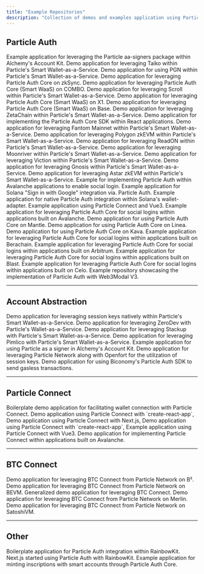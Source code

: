 ```yaml
---
title: "Example Repositories"
description: "Collection of demos and examples application using Particle Network's products."
---
```


## Particle Auth

<CardGroup cols={3}>
  <Card title="particle-aa-signers-demo" href="https://github.com/TABASCOatw/particle-aa-signers-demo">
    Example application for leveraging the Particle aa-signers package within Alchemy's Account Kit.
  </Card>
  <Card title="particle-taiko-demo" href="https://github.com/TABASCOatw/particle-taiko-demo">
    Demo application for leveraging Taiko within Particle's Smart Wallet-as-a-Service.
  </Card>
  <Card title="particle-pgn-demo" href="https://github.com/TABASCOatw/particle-pgn-demo">
    Demo application for using PGN within Particle's Smart Wallet-as-a-Service.
  </Card>
  <Card title="particle-zksync-demo" href="https://github.com/TABASCOatw/particle-zksync-demo">
    Demo application for leveraging Particle Auth Core on zkSync.
  </Card>
  <Card title="particle-combo-demo" href="https://github.com/TABASCOatw/particle-combo-demo">
    Demo application for leveraging Particle Auth Core (Smart WaaS) on COMBO.
  </Card>
  <Card title="particle-scroll-demo" href="https://github.com/TABASCOatw/particle-scroll-demo">
    Demo application for leveraging Scroll within Particle's Smart Wallet-as-a-Service.
  </Card>
  <Card title="particle-x1-demo" href="https://github.com/TABASCOatw/particle-x1-demo">
    Demo application for leveraging Particle Auth Core (Smart WaaS) on X1.
  </Card>
  <Card title="particle-base-demo" href="https://github.com/TABASCOatw/particle-base-demo">
    Demo application for leveraging Particle Auth Core (Smart WaaS) on Base.
  </Card>
  <Card title="particle-zetachain-demo" href="https://github.com/TABASCOatw/particle-zetachain-demo">
    Demo application for leveraging ZetaChain within Particle's Smart Wallet-as-a-Service.
  </Card>
  <Card title="particle-auth-core-demo" href="https://github.com/TABASCOatw/particle-auth-core-demo">
    Demo application for implementing the Particle Auth Core SDK within React applications.
  </Card>
  <Card title="particle-fantom-demo" href="https://github.com/TABASCOatw/particle-fantom-demo">
    Demo application for leveraging Fantom Mainnet within Particle's Smart Wallet-as-a-Service.
  </Card>
  <Card title="particle-polygon-zkevm-demo" href="https://github.com/TABASCOatw/particle-polygon-zkevm-demo">
    Demo application for leveraging Polygon zkEVM within Particle's Smart Wallet-as-a-Service.
  </Card>
  <Card title="particle-readon-demo" href="https://github.com/TABASCOatw/particle-readon-demo">
    Demo application for leveraging ReadON within Particle's Smart Wallet-as-a-Service.
  </Card>
  <Card title="particle-moonriver-demo" href="https://github.com/TABASCOatw/particle-moonriver-demo">
    Demo application for leveraging Moonriver within Particle's Smart Wallet-as-a-Service.
  </Card>
  <Card title="particle-viction-demo" href="https://github.com/TABASCOatw/particle-viction-demo">
    Demo application for leveraging Viction within Particle's Smart Wallet-as-a-Service.
  </Card>
  <Card title="particle-gnosis-demo" href="https://github.com/TABASCOatw/particle-gnosis-demo">
    Demo application for leveraging Gnosis within Particle's Smart Wallet-as-a-Service.
  </Card>
  <Card title="particle-astar-demo" href="https://github.com/TABASCOatw/particle-astar-demo">
    Demo application for leveraging Astar zkEVM within Particle's Smart Wallet-as-a-Service.
  </Card>
  <Card title="particle-auth-avalanche-example" href="https://github.com/TABASCOatw/particle-auth-avalanche-example">
    Example for implementing Particle Auth within Avalanche applications to enable social login.
  </Card>
  <Card title="particle-solana-google-example" href="https://github.com/TABASCOatw/particle-solana-google-example">
    Example application for Solana "Sign in with Google" integration via. Particle Auth.
  </Card>
  <Card title="particle-wallet-adapter-example" href="https://github.com/TABASCOatw/particle-wallet-adapter-example">
    Example application for native Particle Auth integration within Solana's wallet-adapter.
  </Card>
  <Card title="vue-vite-starter" href="https://github.com/Particle-Network/particle-web-demo/tree/master/packages/vue-vite-starter">
    Example application using Particle Connect and Vue3.
  </Card>
  <Card title="particle-avalanche-auth-core-demo" href="https://github.com/TABASCOatw/particle-avalanche-auth-core-demo">
    Example application for leveraging Particle Auth Core for social logins within applications built on Avalanche.
  </Card>
  <Card title="particle-mantle-demo" href="https://github.com/TABASCOatw/particle-mantle-demo">
    Demo application for using Particle Auth Core on Mantle.
  </Card>
  <Card title="particle-linea-demo" href="https://github.com/TABASCOatw/particle-linea-demo">
    Demo application for using Particle Auth Core on Linea.
  </Card>
  <Card title="particle-kava-demo" href="https://github.com/TABASCOatw/particle-Kava-demo">
    Demo application for using Particle Auth Core on Kava.
  </Card>
  <Card title="particle-berachain-demo" href="https://github.com/TABASCOatw/particle-berachain-demo">
    Example application for leveraging Particle Auth Core for social logins within applications built on Berachain.
  </Card>
  <Card title="particle-arbitrum-demo" href="https://github.com/TABASCOatw/particle-arbitrum-demo">
    Example application for leveraging Particle Auth Core for social logins within applications built on Arbitrum.
  </Card>
  <Card title="particle-blast-demo" href="https://github.com/TABASCOatw/particle-blast-demo">
    Example application for leveraging Particle Auth Core for social logins within applications built on Blast.
  </Card>
  <Card title="particle-celo-demo" href="https://github.com/TABASCOatw/particle-celo-demo">
    Example application for leveraging Particle Auth Core for social logins within applications built on Celo.
  </Card>
  <Card title="particle-web3modal-v3-demo" href="https://github.com/TABASCOatw/particle-web3modal-v3-demo">
    Example repository showcasing the implementation of Particle Auth with Web3Modal V3.
  </Card>
</CardGroup>

***

## Account Abstraction

<CardGroup cols={3}>
  <Card title="particle-session-key-demo" href="https://github.com/TABASCOatw/particle-session-key-demo">
    Demo application for leveraging session keys natively within Particle's Smart Wallet-as-a-Service.
  </Card>
  <Card title="particle-zerodev-demo" href="https://github.com/TABASCOatw/particle-zerodev-demo">
    Demo application for leveraging ZeroDev with Particle's Wallet-as-a-Service.
  </Card>
  <Card title="particle-stackup-demo" href="https://github.com/TABASCOatw/particle-stackup-demo">
    Demo application for leveraging Stackup with Particle's Smart Wallet-as-a-Service.
  </Card>
  <Card title="particle-pimlico-demo" href="https://github.com/TABASCOatw/particle-pimlico-demo">
    Demo application for leveraging Pimlico with Particle's Smart Wallet-as-a-Service.
  </Card>
  <Card title="particle-account-kit-demo" href="https://github.com/TABASCOatw/particle-account-kit-demo">
    Example application for using Particle as a signer in Alchemy's Account Kit.
  </Card>
  <Card title="particle-openfort-demo" href="https://github.com/TABASCOatw/particle-openfort-demo">
    Demo application for leveraging Particle Network along with Openfort for the utilization of session keys.
  </Card>
  <Card title="particle-biconomy-sdk-demo" href="https://github.com/TABASCOatw/particle-biconomy-sdk-demo">
    Demo application for using Biconomy's Particle Auth SDK to send gasless transactions.
  </Card>
</CardGroup>

***

## Particle Connect

<CardGroup cols={3}>
  <Card title="particle-connect-boilerplate" href="https://github.com/TABASCOatw/particle-connect-boilerplate">
    Boilerplate demo application for facilitating wallet connection with Particle Connect.
  </Card>
  <Card title="custom-connect-starter" href="https://github.com/Particle-Network/particle-web-demo/tree/master/packages/custom-connect-starter">
    Demo application using Particle Connect with `create-react-app`,
  </Card>
  <Card title="next-connect-starter" href="https://github.com/Particle-Network/particle-web-demo/tree/master/packages/next-connect-starter">
    Demo application using Particle Connect with Next.js,
  </Card>
  <Card title="react-connect-starter" href="https://github.com/Particle-Network/particle-web-demo/tree/master/packages/react-connect-starter">
    Demo application using Particle Connect with `create-react-app`,
  </Card>
  <Card title="vue-vite-starter" href="https://github.com/Particle-Network/particle-web-demo/tree/master/packages/vue-vite-starter">
    Example application using Particle Connect with Vue3.
  </Card>
  <Card title="particle-avalanche-connect-demo" href="https://github.com/TABASCOatw/particle-avalanche-connect-demo">
    Demo application for implementing Particle Connect within applications built on Avalanche.
  </Card>
</CardGroup>

*** 

## BTC Connect

<CardGroup cols={3}>
  <Card title="particle-bsquared-demo" href="https://github.com/TABASCOatw/particle-bsquared-demo">
    Demo application for leveraging BTC Connect from Particle Network on B².
  </Card>
  <Card title="particle-bevm-demo" href="https://github.com/TABASCOatw/particle-bevm-demo">
    Demo application for leveraging BTC Connect from Particle Network on BEVM.
  </Card>
  <Card title="particle-btc-connect-demo" href="https://github.com/TABASCOatw/particle-btc-connect-demo">
    Generalized demo application for leveraging BTC Connect.
  </Card>
  <Card title="particle-merlin-demo" href="https://github.com/TABASCOatw/particle-merlin-demo">
    Demo application for leveraging BTC Connect from Particle Network on Merlin.
  </Card>
  <Card title="particle-satoshivm-demo" href="https://github.com/TABASCOatw/particle-satoshivm-demo">
    Demo application for leveraging BTC Connect from Particle Network on SatoshiVM.
  </Card>
</CardGroup>

***

## Other

<CardGroup cols={3}>
  <Card title="particle-rainbowkit-boilerplate" href="https://github.com/TABASCOatw/particle-rainbowkit-boilerplate">
    Boilerplate application for Particle Auth integration within RainbowKit.
  </Card>
  <Card title="rainbowkit-next-starter" href="https://github.com/Particle-Network/particle-web-demo/tree/master/packages/rainbowkit-next-starter">
    Next.js started using Particle Auth with RainbowKit.
  </Card>
  <Card title="particle-inscription-demo" href="https://github.com/TABASCOatw/particle-inscription-demo">
    Example application for minting inscriptions with smart accounts through Particle Auth Core.
  </Card>
</CardGroup>
